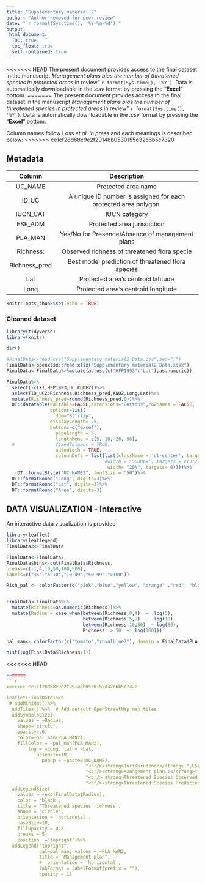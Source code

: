 ```yaml
---
title: "Supplementary material 2"
author: "Author removed for peer review"
date: "`r format(Sys.time(), '%Y-%m-%d')`"
output: 
 html_document:
  TOC: true
  toc_float: true 
  self_contained: true
---
```


<<<<<<< HEAD
The present document provides access to the final dataset in the manuscript *Management plans bias the number of threatened species in protected areas* in review" `r format(Sys.time(), '%Y')`. Data is automatically downloadable in the *.csv* format by pressing the "**Excel**" bottom.
=======
The present document provides access to the final dataset in the manuscript *Management plans bias the number of threatened species in protected areas* in review"
`r format(Sys.time(), '%Y')`. Data is automatically downloadable in the *.csv* format
by pressing the "**Excel**" bottom.

Column names follow Loss *et al*. *in press* and each meanings is
described below:
>>>>>>> ce1cf28d68e9e2f29148b0530155d32c6b5c7320

## Metadata

| **Column**    | **Description**                                                                             |
| :-----------: | :-----------------------------------------------------------------------------------------: |
| UC_NAME      | Protected area name                                                                         |
| ID_UC        | A unique ID number is assigned for each protected area polygon.                             |
| IUCN_CAT     | [IUCN category](https://www.iucn.org/theme/protected-areas/about/protected-area-categories) |
| ESF_ADM      | Protected area jurisdiction                                                                 |
| PLA_MAN      | Yes/No for Presence/Absence of management plans                                             |
| Richness:     | Observed richness of threatened flora specie                                                |
| Richness_pred | Best model prediction of threatened flora species                                           |
| Lat           | Protected area's centroid latitude                                                          |
| Long          | Protected area's centroid longitude                                                         |



```r
knitr::opts_chunk$set(echo = TRUE)
```

### Cleaned dataset

```r
library(tidyverse)
library(knitr)

dir()

#FinalData<-read.csv("Supplementary material2 Data.csv",sep=";")
FinalData<-openxlsx::read.xlsx("Supplementary material2 Data.xlsx")
FinalData<-FinalData%>%mutate(across(c("HFP1993":"Lat"),as.numeric))
```

```r
FinalData%>%
  select(-c(X1,HFP1993,UC_CODE2))%>%
  select(ID_UC2:Richness,Richness_pred,ANO2,Long,Lat)%>%
  mutate(Richness_pred=round(Richness_pred,0))%>%
  DT::datatable(editable=FALSE,extensions="Buttons",rownames = FALSE,
                options=list(
                  dom="Blfrtip",
                displayLength= 25,
                buttons=c("excel"),
                  pageLength = 5,
                  lengthMenu = c(5, 10, 20, 50),
  #               fixedColumns = TRUE,
                  autoWidth = TRUE,
                  columnDefs = list(list(className = 'dt-center', targets = c(2:8),
                                    #width = '5000px', targets = c(3:7),
                                     width= "20%", targets= 0))))%>%
    DT::formatStyle("UC_NAME2", fontSize = "50")%>%
  DT::formatRound("Long", digits=3)%>%
  DT::formatRound("Lat", digits=3)%>%
  DT::formatRound("Area", digits=3)
```

## DATA VISUALIZATION - Interactive

An interactive data visualization is provided

```r
library(leaflet)
library(leaflegend)
FinalData2<-FinalData
```

```r
FinalData<-FinalData2
FinalData$bins<-cut(FinalData$Richness,
breaks=c(-1,4,10,50,100,500),
labels=c("<5","5-10","10-49","50-99",">100"))

Rich_pal <- colorFactor(c("pink","blue","yellow", "orange" ,"red", "black"), domain = FinalData$bins)


FinalData<-FinalData%>%
  mutate(Richness=as.numeric(Richness))%>%
  mutate(Radius = case_when(between(Richness,0,4)  ~  log(5),
                            between(Richness,5,9)  ~  log(10),
                            between(Richness,10,50)  ~ log(50),
                            Richness  > 50  ~  log(100)))

pal_man<- colorFactor(c("tomato","royalblue2"), domain = FinalData$PLA_MAN2)
```

```r
hist(log(FinalData$Richness+1))
```

<<<<<<< HEAD
```r
=======
```r
>>>>>>> ce1cf28d68e9e2f29148b0530155d32c6b5c7320

leaflet(FinalData)%>%
 # addMiniMap()%>%  
  addTiles() %>%  # Add default OpenStreetMap map tiles
  addSymbolsSize(
    values = ~Radius,
    shape="circle",
    opacity=.6,
    color=~pal_man(PLA_MAN2),
    fillColor = ~pal_man(PLA_MAN2),
        lng = ~Long, lat = ~Lat,
           baseSize=10,
             popup = ~paste0(UC_NAME2,
                             "<br/><strong>Jurisprudence</strong>:",ESF_ADM2,
                             "<br/><strong>Management plan.:</strong>",PLA_MAN2,
                             "<br/><strong>Threatened Species Observed:</strong>",Richness,
                             "<br/><strong>Threatened Species Predicted:</strong>",round(Richness_pred),0))%>%
  addLegendSize(
    values = ~exp(FinalData$Radius),
    color = 'black',
    title = 'Threatened species richness',
    shape = 'circle',
    orientation = 'horizontal',
    baseSize=10,
    fillOpacity = 0.3,
    breaks = 5,
    position  ='topright')%>%
  addLegend("topright", 
            pal=pal_man, values = ~PLA_MAN2,
            title = "Management plan",
            #  orientation = 'horizontal',
            labFormat = labelFormat(prefix = ""),
            opacity = 1)
  
```
